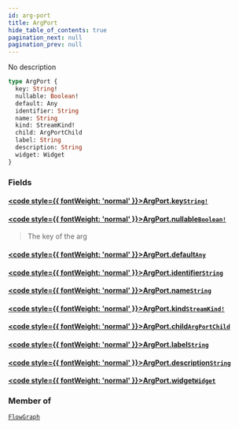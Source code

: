 ```yaml
---
id: arg-port
title: ArgPort
hide_table_of_contents: true
pagination_next: null
pagination_prev: null
---
```








No description

```graphql
type ArgPort {
  key: String!
  nullable: Boolean!
  default: Any
  identifier: String
  name: String
  kind: StreamKind!
  child: ArgPortChild
  label: String
  description: String
  widget: Widget
}
```


### Fields

#### [<code style={{ fontWeight: 'normal' }}>ArgPort.<b>key</b></code>](#)<Bullet />[`String!`](/docs/schemas/fluss/scalars/string) <Badge class="secondary" text="non-null"/> <Badge class="secondary" text="scalar"/>
> 
> 

#### [<code style={{ fontWeight: 'normal' }}>ArgPort.<b>nullable</b></code>](#)<Bullet />[`Boolean!`](/docs/schemas/fluss/scalars/boolean) <Badge class="secondary" text="non-null"/> <Badge class="secondary" text="scalar"/>
> The key of the arg
> 

#### [<code style={{ fontWeight: 'normal' }}>ArgPort.<b>default</b></code>](#)<Bullet />[`Any`](/docs/schemas/fluss/scalars/any) <Badge class="secondary" text="scalar"/>
> 
> 

#### [<code style={{ fontWeight: 'normal' }}>ArgPort.<b>identifier</b></code>](#)<Bullet />[`String`](/docs/schemas/fluss/scalars/string) <Badge class="secondary" text="scalar"/>
> 
> 

#### [<code style={{ fontWeight: 'normal' }}>ArgPort.<b>name</b></code>](#)<Bullet />[`String`](/docs/schemas/fluss/scalars/string) <Badge class="secondary" text="scalar"/>
> 
> 

#### [<code style={{ fontWeight: 'normal' }}>ArgPort.<b>kind</b></code>](#)<Bullet />[`StreamKind!`](/docs/schemas/fluss/enums/stream-kind) <Badge class="secondary" text="non-null"/> <Badge class="secondary" text="enum"/>
> 
> 

#### [<code style={{ fontWeight: 'normal' }}>ArgPort.<b>child</b></code>](#)<Bullet />[`ArgPortChild`](/docs/schemas/fluss/objects/arg-port-child) <Badge class="secondary" text="object"/>
> 
> 

#### [<code style={{ fontWeight: 'normal' }}>ArgPort.<b>label</b></code>](#)<Bullet />[`String`](/docs/schemas/fluss/scalars/string) <Badge class="secondary" text="scalar"/>
> 
> 

#### [<code style={{ fontWeight: 'normal' }}>ArgPort.<b>description</b></code>](#)<Bullet />[`String`](/docs/schemas/fluss/scalars/string) <Badge class="secondary" text="scalar"/>
> 
> 

#### [<code style={{ fontWeight: 'normal' }}>ArgPort.<b>widget</b></code>](#)<Bullet />[`Widget`](/docs/schemas/fluss/objects/widget) <Badge class="secondary" text="object"/>
> 
> 



### Member of

[`FlowGraph`](/docs/schemas/fluss/objects/flow-graph)  <Badge class="secondary" text="object"/>



